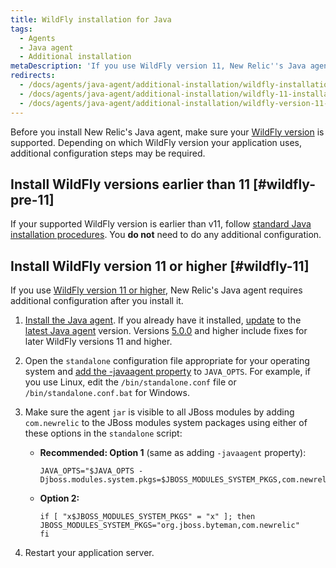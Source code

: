 ```yaml
---
title: WildFly installation for Java
tags:
  - Agents
  - Java agent
  - Additional installation
metaDescription: 'If you use WildFly version 11, New Relic''s Java agent requires additional configuration after you install it.'
redirects:
  - /docs/agents/java-agent/additional-installation/wildfly-installation-java
  - /docs/agents/java-agent/additional-installation/wildfly-11-installation-java
  - /docs/agents/java-agent/additional-installation/wildfly-version-11-installation-java
---
```


Before you install New Relic's Java agent, make sure your [WildFly version](/docs/agents/java-agent/getting-started/compatibility-requirements-java-agent#app-web-servers) is supported. Depending on which WildFly version your application uses, additional configuration steps may be required.

## Install WildFly versions earlier than 11 [#wildfly-pre-11]

If your supported WildFly version is earlier than v11, follow [standard Java installation procedures](/docs/agents/java-agent/installation/install-java-agent). You **do not** need to do any additional configuration.

## Install WildFly version 11 or higher [#wildfly-11]

If you use [WildFly version 11 or higher](http://wildfly.org/), New Relic's Java agent requires additional configuration after you install it.

1. [Install the Java agent](/docs/agents/java-agent/installation/install-java-agent). If you already have it installed, [update](/docs/agents/java-agent/installation/update-java-agent#procedures) to the [latest Java agent](/docs/release-notes/agent-release-notes/java-release-notes) version. Versions [5.0.0](/docs/release-notes/agent-release-notes/java-release-notes/java-agent-500) and higher include fixes for later WildFly versions 11 and higher.
2. Open the `standalone` configuration file appropriate for your operating system and [add the -javaagent property](/docs/agents/java-agent/installation/install-java-agent) to `JAVA_OPTS`. For example, if you use Linux, edit the `/bin/standalone.conf` file or `/bin/standalone.conf.bat` for Windows.
3. Make sure the agent `jar` is visible to all JBoss modules by adding `com.newrelic` to the JBoss modules system packages using either of these options in the `standalone` script:

   * **Recommended: Option 1** (same as adding `-javaagent` property):

     ```
     JAVA_OPTS="$JAVA_OPTS -Djboss.modules.system.pkgs=$JBOSS_MODULES_SYSTEM_PKGS,com.newrelic"
     ```
   * **Option 2:**

     ```
     if [ "x$JBOSS_MODULES_SYSTEM_PKGS" = "x" ]; then
     JBOSS_MODULES_SYSTEM_PKGS="org.jboss.byteman,com.newrelic"
     fi
     ```
4. Restart your application server.
